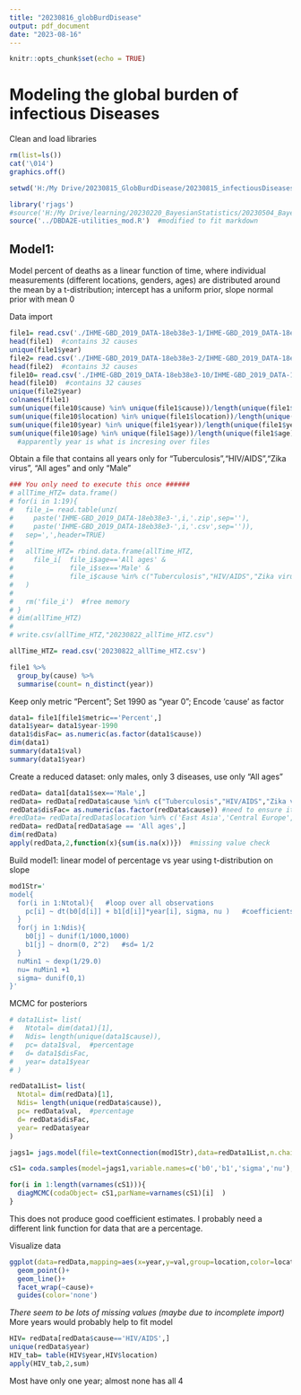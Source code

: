 ```yaml
---
title: "20230816_globBurdDisease"
output: pdf_document
date: "2023-08-16"
---
```


```r
knitr::opts_chunk$set(echo = TRUE)
```

# Modeling the global burden of infectious Diseases

Clean and load libraries
```R
rm(list=ls())
cat('\014')
graphics.off()

setwd('H:/My Drive/20230815_GlobBurdDisease/20230815_infectiousDiseases')

library('rjags')
#source('H:/My Drive/learning/20230220_BayesianStatistics/20230504_BayesianDogsBook/DBDA2Eprogram #s/DBDA2E-utilities.R')
source('../DBDA2E-utilities_mod.R')  #modified to fit markdown
```

## Model1: 
Model percent of deaths as a linear function of time, where individual measurements
 (different locations, genders, ages) are distributed around the mean by a t-distribution;
 intercept has a uniform prior, slope normal prior with mean 0

Data import
```R
file1= read.csv('./IHME-GBD_2019_DATA-18eb38e3-1/IHME-GBD_2019_DATA-18eb38e3-1.csv')
head(file1)  #contains 32 causes
unique(file1$year)
file2= read.csv('./IHME-GBD_2019_DATA-18eb38e3-2/IHME-GBD_2019_DATA-18eb38e3-2.csv')
head(file2)  #contains 32 causes
file10= read.csv('./IHME-GBD_2019_DATA-18eb38e3-10/IHME-GBD_2019_DATA-18eb38e3-10.csv')
head(file10)  #contains 32 causes
unique(file2$year)
colnames(file1)
sum(unique(file10$cause) %in% unique(file1$cause))/length(unique(file1$cause))
sum(unique(file10$location) %in% unique(file1$location))/length(unique(file1$location))
sum(unique(file10$year) %in% unique(file1$year))/length(unique(file1$year))
sum(unique(file10$age) %in% unique(file1$age))/length(unique(file1$age))
  #apparently year is what is incresing over files
```
Obtain a file that contains all years only for "Tuberculosis","HIV/AIDS","Zika virus",
 "All ages" and only "Male"
```R
### You only need to execute this once ######
# allTime_HTZ= data.frame()
# for(i in 1:19){
#   file_i= read.table(unz(
#     paste('IHME-GBD_2019_DATA-18eb38e3-',i,'.zip',sep=''),
#     paste('IHME-GBD_2019_DATA-18eb38e3-',i,'.csv',sep='')),
#   sep=',',header=TRUE)
#   
#   allTime_HTZ= rbind.data.frame(allTime_HTZ,
#     file_i[  file_i$age=='All ages' & 
#              file_i$sex=='Male' & 
#              file_i$cause %in% c("Tuberculosis","HIV/AIDS","Zika virus"),]
#   )
#   
#   rm('file_i')  #free memory
# }
# dim(allTime_HTZ)
# 
# write.csv(allTime_HTZ,"20230822_allTime_HTZ.csv")
```

```R
allTime_HTZ= read.csv('20230822_allTime_HTZ.csv')
```

```R
file1 %>%
  group_by(cause) %>%
  summarise(count= n_distinct(year))
```
Keep only metric "Percent"; 
Set 1990 as "year 0";
Encode 'cause' as factor
```R
data1= file1[file1$metric=='Percent',]
data1$year= data1$year-1990
data1$disFac= as.numeric(as.factor(data1$cause))
dim(data1)
summary(data1$val)
summary(data1$year)
```
Create a reduced dataset: only males, only 3 diseases, use only "All ages"
```R
redData= data1[data1$sex=='Male',]
redData= redData[redData$cause %in% c("Tuberculosis","HIV/AIDS","Zika virus"),]
redData$disFac= as.numeric(as.factor(redData$cause)) #need to ensure it starts at 1
#redData= redData[redData$location %in% c('East Asia','Central Europe','Southern Sub-Saharan  #Africa'),]
redData= redData[redData$age == 'All ages',]
dim(redData)
apply(redData,2,function(x){sum(is.na(x))})  #missing value check
```
Build model1:
 linear model of percentage vs year
  using t-distribution on slope
```R
mod1Str='
model{
  for(i in 1:Ntotal){   #loop over all observations
    pc[i] ~ dt(b0[d[i]] + b1[d[i]]*year[i], sigma, nu )   #coefficients specific to disease
  }
  for(j in 1:Ndis){
    b0[j] ~ dunif(1/1000,1000)
    b1[j] ~ dnorm(0, 2^2)   #sd= 1/2
  }
  nuMin1 ~ dexp(1/29.0)
  nu= nuMin1 +1
  sigma~ dunif(0,1)
}'
```
MCMC for posteriors
```R
# data1List= list(
#   Ntotal= dim(data1)[1],
#   Ndis= length(unique(data1$cause)),
#   pc= data1$val,  #percentage
#   d= data1$disFac,
#   year= data1$year
# )

redData1List= list(
  Ntotal= dim(redData)[1],
  Ndis= length(unique(redData$cause)),
  pc= redData$val,  #percentage
  d= redData$disFac,
  year= redData$year
)

jags1= jags.model(file=textConnection(mod1Str),data=redData1List,n.chains=3)
```

```R
cS1= coda.samples(model=jags1,variable.names=c('b0','b1','sigma','nu'),n.iter=10000)
```

```R
for(i in 1:length(varnames(cS1))){
  diagMCMC(codaObject= cS1,parName=varnames(cS1)[i]  )
}
```
This does not produce good coefficient estimates. I probably need a different link function for data that are a percentage.

Visualize data
```R
ggplot(data=redData,mapping=aes(x=year,y=val,group=location,color=location))+
  geom_point()+
  geom_line()+
  facet_wrap(~cause)+
  guides(color='none')
```
*There seem to be lots of missing values (maybe due to incomplete import)
*More years would probably help to fit model
```R
HIV= redData[redData$cause=='HIV/AIDS',]
unique(redData$year)
HIV_tab= table(HIV$year,HIV$location)
apply(HIV_tab,2,sum)
```
Most have only one year; almost none has all 4